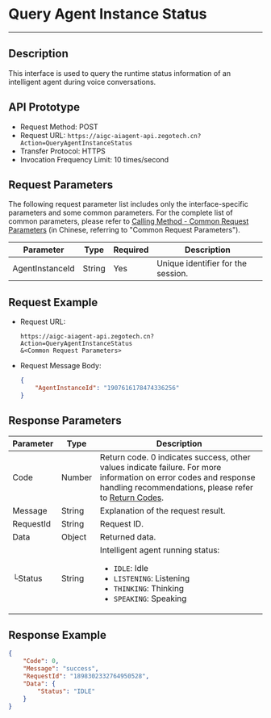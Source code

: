 # Query Agent Instance Status

---

## Description

This interface is used to query the runtime status information of an intelligent agent during voice conversations.

## API Prototype

- Request Method: POST
- Request URL: `https://aigc-aiagent-api.zegotech.cn?Action=QueryAgentInstanceStatus`
- Transfer Protocol: HTTPS
- Invocation Frequency Limit: 10 times/second
## Request Parameters

The following request parameter list includes only the interface-specific parameters and some common parameters. For the complete list of common parameters, please refer to [Calling Method - Common Request Parameters](./../Accessing%20Server%20APIs.mdx#公共请求参数) (in Chinese, referring to "Common Request Parameters").

| Parameter         | Type     | Required | Description               |
|-------------------|----------|----------|---------------------------|
| AgentInstanceId   | String   | Yes      | Unique identifier for the session. |

## Request Example

- Request URL:

    ```https
    https://aigc-aiagent-api.zegotech.cn?Action=QueryAgentInstanceStatus
    &<Common Request Parameters>
    ```

- Request Message Body:

    ```json
    {
        "AgentInstanceId": "1907616178474336256"
    }
    ```
## Response Parameters

| Parameter | Type | Description |
|-----------|------|-------------|
| Code | Number | Return code. 0 indicates success, other values indicate failure. For more information on error codes and response handling recommendations, please refer to [Return Codes](./../Return%20codes.mdx). |
| Message | String | Explanation of the request result. |
| RequestId | String | Request ID. |
| Data | Object | Returned data. |
| └Status | String | Intelligent agent running status:<ul><li>`IDLE`: Idle</li><li>`LISTENING`: Listening</li><li>`THINKING`: Thinking</li><li>`SPEAKING`: Speaking</li></ul> |

## Response Example

```json
{
    "Code": 0,
    "Message": "success",
    "RequestId": "1898302332764950528",
    "Data": {
        "Status": "IDLE"
    }
}
```

